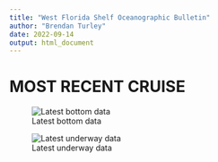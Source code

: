 ```yaml
---
title: "West Florida Shelf Oceanographic Bulletin"
author: "Brendan Turley"
date: 2022-09-14
output: html_document
---
```



# MOST RECENT CRUISE

![Latest bottom data](figures/latest_bottom.png)

![Latest underway data](figures/latest_underway.png)

